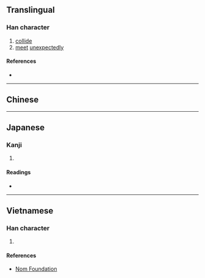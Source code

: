 {{character info/new}}
==Translingual==

===Han character===
{{Han char|rn=64|rad=手|as=08|sn=11|four=58017|canj=QTTC|ids=⿰扌並}}

# [[collide]]
# [[meet]] [[unexpectedly]]

====References====
* {{Han ref|kx=0440.190|dkj=12312|dj=0791.160|hdz=31923.110|uh=63BD|ud=25533|bh=D56B|bd=54635}}

----

==Chinese==
{{zh-see|碰|v}}

----

==Japanese==

===Kanji===
{{ja-kanji|grade=|rs=手08}}

# {{defn|lang=ja|sort=手08}}

====Readings====
* {{ja-readings|on=[[ほう]] (hō), [[ひょう]] (hyō)|kun=[[つく]] (tsuku), [[はえずみ]] (haezumi)}}

----

==Vietnamese==

===Han character===
{{vi-hantu|rs=手08|bánh}}

# {{defn|lang=vi|sort=手08}}

====References====
* [http://nomfoundation.org/common/nom_details.php?codepoint=63bd Nom Foundation]